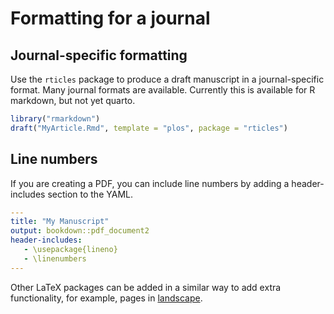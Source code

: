 
# Formatting for a journal

## Journal-specific formatting

Use the `rticles` package to produce a draft manuscript in a journal-specific format.
Many journal formats are available. 
Currently this is available for R markdown, but not yet quarto.

```r
library("rmarkdown")
draft("MyArticle.Rmd", template = "plos", package = "rticles")
```

## Line numbers

If you are creating a PDF, you can include line numbers by adding a header-includes section to the YAML.

``` yaml
---
title: "My Manuscript"
output: bookdown::pdf_document2
header-includes:
   - \usepackage{lineno}
   - \linenumbers
---
```


Other LaTeX packages can be added in a similar way to add extra functionality, for example, pages in [landscape](https://stackoverflow.com/questions/25849814/rstudio-rmarkdown-both-portrait-and-landscape-layout-in-a-single-pdf).
